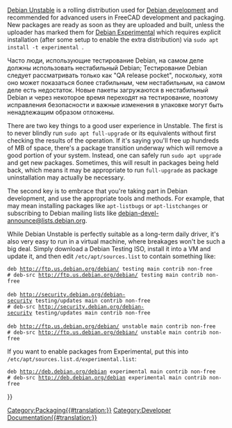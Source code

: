<languages/>

[https://wiki.debian.org/DebianUnstable Debian Unstable] is a rolling distribution used for [[Debian_development|Debian development]] and recommended for advanced users in FreeCAD development and packaging. New packages are ready as soon as they are uploaded and built, unless the uploader has marked them for [https://wiki.debian.org/DebianExperimental Debian Experimental] which requires explicit installation (after some setup to enable the extra distribution) via <code>sudo apt install -t experimental <packagename></code>. 

Часто люди, использующие тестирование Debian, на самом деле должны использовать нестабильный Debian; Тестирование Debian следует рассматривать только как "QA release pocket", поскольку, хотя оно может показаться более стабильным, чем нестабильным, на самом деле есть недостаток. Новые пакеты загружаются в нестабильный Debian и через некоторое время переходят на тестирование, поэтому исправления безопасности и важные изменения в упаковке могут быть ненадлежащим образом отложены.

There are two key things to a good user experience in Unstable. The first is to never blindly run <code>sudo apt full-upgrade</code> or its equivalents without first checking the results of the operation. If it's saying you'll free up hundreds of MB of space, there's a package transition underway which will remove a good portion of your system. Instead, one can safely run <code>sudo apt upgrade</code> and get new packages. Sometimes, this will result in packages being held back, which means it may be appropriate to run <code>full-upgrade</code> as package uninstallation may actually be necessary.

The second key is to embrace that you're taking part in Debian development, and use the appropriate tools and methods. For example, that may mean installing packages like <code>apt-listbugs</code> or <code>apt-listchanges</code> or subscribing to Debian mailing lists like [https://lists.debian.org/debian-devel-announce/ debian-devel-announce@lists.debian.org].

While Debian Unstable is perfectly suitable as a long-term daily driver, it's also very easy to run in a virtual machine, where breakages won't be such a big deal. Simply download a Debian Testing ISO, install it into a VM and update it, and then edit <code>/etc/apt/sources.list</code> to contain something like:

 deb http://ftp.us.debian.org/debian/ testing main contrib non-free
 # deb-src http://ftp.us.debian.org/debian/ testing main contrib non-free
 
 deb http://security.debian.org/debian-security testing/updates main contrib non-free
 # deb-src http://security.debian.org/debian-security testing/updates main contrib non-free
 
 deb http://ftp.us.debian.org/debian/ unstable main contrib non-free
 # deb-src http://ftp.us.debian.org/debian/ unstable main contrib non-free

If you want to enable packages from Experimental, put this into <code>/etc/apt/sources.list.d/experimental.list</code>:

 deb http://deb.debian.org/debian experimental main contrib non-free
 # deb-src http://deb.debian.org/debian experimental main contrib non-free

{{Userdocnavi{{#translation:}}}}
[[Category:Packaging{{#translation:}}]]
[[Category:Developer Documentation{{#translation:}}]]